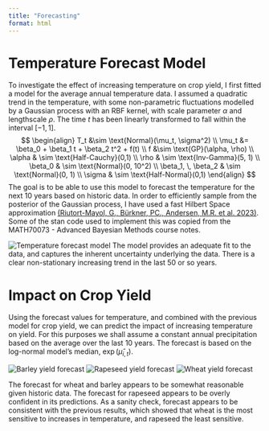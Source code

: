 ```yaml
---
title: "Forecasting"
format: html
---
```


# Temperature Forecast Model

To investigate the effect of increasing temperature on crop yield, I first fitted a model for the average annual temperature data. I assumed a quadratic trend in the temperature, with some non-parametric fluctuations modelled by a Gaussian process with an RBF kernel, with scale parameter $\alpha$ and lengthscale $\rho$. The time $t$ has been linearly transformed to fall within the interval $[-1, 1]$. $$
\begin{align}
T_t &\sim \text{Normal}(\mu_t, \sigma^2) \\
\mu_t &= \beta_0 + \beta_1 t + \beta_2 t^2 + f(t) \\
f &\sim \text{GP}(\alpha, \rho) \\
\alpha & \sim \text{Half-Cauchy}(0,1) \\
\rho & \sim \text{Inv-Gamma}(5, 1) \\
\beta_0 & \sim \text{Normal}(0, 10^2) \\
\beta_1, \, \beta_2 & \sim \text{Normal}(0, 1) \\
\sigma & \sim \text{Half-Normal}(0,1)
\end{align}
$$ The goal is to be able to use this model to forecast the temperature for the next 10 years based on historic data. In order to efficiently sample from the posterior of the Gaussian process, I have used a fast Hilbert Space approximation [(Riutort-Mayol, G., Bürkner, PC., Andersen, M.R. et al. 2023)](https://arxiv.org/pdf/2004.11408). Some of the stan code used to implement this was copied from the MATH70073 - Advanced Bayesian Methods course notes.

![Temperature forecast model](./outputs/300-forecast/temp_forecast.png "Posterior 95% confidence interval for average annual temperature.") The model provides an adequate fit to the data, and captures the inherent uncertainty underlying the data. There is a clear non-stationary increasing trend in the last 50 or so years.

# Impact on Crop Yield

Using the forecast values for temperature, and combined with the previous model for crop yield, we can predict the impact of increasing temperature on yield. For this purposes we shall assume a constant annual precipitation based on the average over the last 10 years. The forecast is based on the log-normal model's median, $\exp(\hat{\mu}_{i,t})$.

![Barley yield forecast](./outputs/300-forecast/barley_forecast.png "Yield forecast for barley.") ![Rapeseed yield forecast](./outputs/300-forecast/rapeseed_forecast.png "Yield forecast for rapeseed.") ![Wheat yield forecast](./outputs/300-forecast/wheat_forecast.png "Yield forecast for wheat.")

The forecast for wheat and barley appears to be somewhat reasonable given historic data. The forecast for rapeseed appears to be overly confident in its predictions. As a sanity check, forecast appears to be consistent with the previous results, which showed that wheat is the most sensitive to increases in temperature, and rapeseed the least sensitive.
